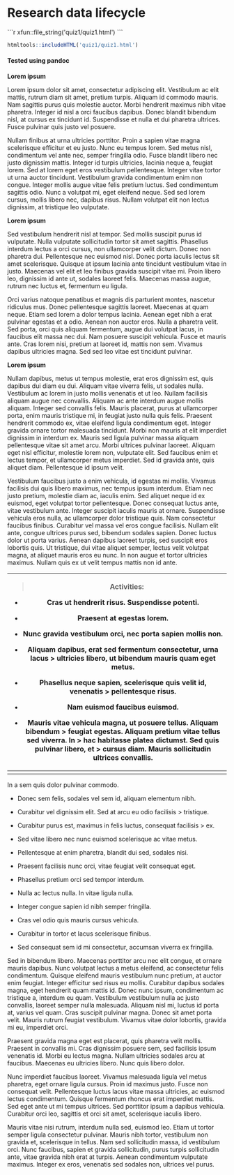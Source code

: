 # Research data lifecycle



````{=html}
```r
xfun::file_string('quiz1/quiz1.html')
```
````
```r
htmltools::includeHTML('quiz1/quiz1.html')
```

#### Tested using pandoc 

**Lorem ipsum**

Lorem ipsum dolor sit amet, consectetur adipiscing elit. Vestibulum ac
elit mattis, rutrum diam sit amet, pretium turpis. Aliquam id commodo
mauris. Nam sagittis purus quis molestie auctor. Morbi hendrerit maximus
nibh vitae pharetra. Integer id nisl a orci faucibus dapibus. Donec
blandit bibendum nisl, at cursus ex tincidunt id. Suspendisse et nulla
et dui pharetra ultrices. Fusce pulvinar quis justo vel posuere.

Nullam finibus at urna ultricies porttitor. Proin a sapien vitae magna
scelerisque efficitur et eu justo. Nunc eu tempus lorem. Sed metus nisl,
condimentum vel ante nec, semper fringilla odio. Fusce blandit libero
nec justo dignissim mattis. Integer id turpis ultricies, lacinia neque
a, feugiat lorem. Sed at lorem eget eros vestibulum pellentesque.
Integer vitae tortor ut urna auctor tincidunt. Vestibulum gravida
condimentum enim non congue. Integer mollis augue vitae felis pretium
luctus. Sed condimentum sagittis odio. Nunc a volutpat mi, eget eleifend
neque. Sed sed lorem cursus, mollis libero nec, dapibus risus. Nullam
volutpat elit non lectus dignissim, at tristique leo vulputate.

**Lorem ipsum**

Sed vestibulum hendrerit nisl at tempor. Sed mollis suscipit purus id
vulputate. Nulla vulputate sollicitudin tortor sit amet sagittis.
Phasellus interdum lectus a orci cursus, non ullamcorper velit dictum.
Donec non pharetra dui. Pellentesque nec euismod nisl. Donec porta
iaculis lectus sit amet scelerisque. Quisque at ipsum lacinia ante
tincidunt vestibulum vitae in justo. Maecenas vel elit et leo finibus
gravida suscipit vitae mi. Proin libero leo, dignissim id ante ut,
sodales laoreet felis. Maecenas massa augue, rutrum nec luctus et,
fermentum eu ligula.

Orci varius natoque penatibus et magnis dis parturient montes, nascetur
ridiculus mus. Donec pellentesque sagittis laoreet. Maecenas at quam
neque. Etiam sed lorem a dolor tempus lacinia. Aenean eget nibh a erat
pulvinar egestas et a odio. Aenean non auctor eros. Nulla a pharetra
velit. Sed porta, orci quis aliquam fermentum, augue dui volutpat lacus,
in faucibus elit massa nec dui. Nam posuere suscipit vehicula. Fusce et
mauris ante. Cras lorem nisi, pretium at laoreet id, mattis non sem.
Vivamus dapibus ultricies magna. Sed sed leo vitae est tincidunt
pulvinar.

**Lorem ipsum**

Nullam dapibus, metus ut tempus molestie, erat eros dignissim est, quis
dapibus dui diam eu dui. Aliquam vitae viverra felis, ut sodales nulla.
Vestibulum ac lorem in justo mollis venenatis et ut leo. Nullam
facilisis aliquam augue nec convallis. Aliquam ac ante interdum augue
mollis aliquam. Integer sed convallis felis. Mauris placerat, purus at
ullamcorper porta, enim mauris tristique mi, in feugiat justo nulla quis
felis. Praesent hendrerit commodo ex, vitae eleifend ligula condimentum
eget. Integer gravida ornare tortor malesuada tincidunt. Morbi non
mauris at elit imperdiet dignissim in interdum ex. Mauris sed ligula
pulvinar massa aliquam pellentesque vitae sit amet arcu. Morbi ultrices
pulvinar laoreet. Aliquam eget nisl efficitur, molestie lorem non,
vulputate elit. Sed faucibus enim et lectus tempor, et ullamcorper metus
imperdiet. Sed id gravida ante, quis aliquet diam. Pellentesque id ipsum
velit.

Vestibulum faucibus justo a enim vehicula, id egestas mi mollis. Vivamus
facilisis dui quis libero maximus, nec tempus ipsum interdum. Etiam nec
justo pretium, molestie diam ac, iaculis enim. Sed aliquet neque id ex
euismod, eget volutpat tortor pellentesque. Donec consequat luctus ante,
vitae vestibulum ante. Integer suscipit iaculis mauris at ornare.
Suspendisse vehicula eros nulla, ac ullamcorper dolor tristique quis.
Nam consectetur faucibus finibus. Curabitur vel massa vel eros congue
facilisis. Nullam elit ante, congue ultrices purus sed, bibendum sodales
sapien. Donec luctus dolor ut porta varius. Aenean dapibus laoreet
turpis, sed suscipit eros lobortis quis. Ut tristique, dui vitae aliquet
semper, lectus velit volutpat magna, at aliquet mauris eros eu nunc. In
non augue et tortor ultricies maximus. Nullam quis ex ut velit tempus
mattis non id ante.

+-----------------------------------------------------------------------+
| > **Activities:**                                                     |
|                                                                       |
| -   Cras ut hendrerit risus. Suspendisse potenti.                     |
|                                                                       |
| -   Praesent at egestas lorem.                                        |
|                                                                       |
| -   Nunc gravida vestibulum orci, nec porta sapien mollis non.        |
|                                                                       |
| -   Aliquam dapibus, erat sed fermentum consectetur, urna lacus       |
|     > ultricies libero, ut bibendum mauris quam eget metus.           |
|                                                                       |
| ```{=html}                                                            |
| <!-- -->                                                              |
| ```                                                                   |
| -   Phasellus neque sapien, scelerisque quis velit id, venenatis      |
|     > pellentesque risus.                                             |
|                                                                       |
| -   Nam euismod faucibus euismod.                                     |
|                                                                       |
| -   Mauris vitae vehicula magna, ut posuere tellus. Aliquam bibendum  |
|     > feugiat egestas. Aliquam pretium vitae tellus sed viverra. In   |
|     > hac habitasse platea dictumst. Sed quis pulvinar libero, et     |
|     > cursus diam. Mauris sollicitudin ultrices convallis.            |
+=======================================================================+
+-----------------------------------------------------------------------+

In a sem quis dolor pulvinar commodo.

-   Donec sem felis, sodales vel sem id, aliquam elementum nibh.

-   Curabitur vel dignissim elit. Sed at arcu eu odio facilisis
    > tristique.

-   Curabitur purus est, maximus in felis luctus, consequat facilisis
    > ex.

-   Sed vitae libero nec nunc euismod scelerisque ac vitae metus.

-   Pellentesque at enim pharetra, blandit dui sed, sodales nisi.

-   Praesent facilisis nunc orci, vitae feugiat velit consequat eget.

-   Phasellus pretium orci sed tempor interdum.

```{=html}
<!-- -->
```
-   Nulla ac lectus nulla. In vitae ligula nulla.

-   Integer congue sapien id nibh semper fringilla.

-   Cras vel odio quis mauris cursus vehicula.

```{=html}
<!-- -->
```
-   Curabitur in tortor et lacus scelerisque finibus.

-   Sed consequat sem id mi consectetur, accumsan viverra ex fringilla.

Sed in bibendum libero. Maecenas porttitor arcu nec elit congue, et
ornare mauris dapibus. Nunc volutpat lectus a metus eleifend, ac
consectetur felis condimentum. Quisque eleifend mauris vestibulum nunc
pretium, at auctor enim feugiat. Integer efficitur sed risus eu mollis.
Curabitur dapibus sodales magna, eget hendrerit quam mattis id. Donec
nunc ipsum, condimentum ac tristique a, interdum eu quam. Vestibulum
vestibulum nulla ac justo convallis, laoreet semper nulla malesuada.
Aliquam nisl mi, luctus id porta at, varius vel quam. Cras suscipit
pulvinar magna. Donec sit amet porta velit. Mauris rutrum feugiat
vestibulum. Vivamus vitae dolor lobortis, gravida mi eu, imperdiet orci.

Praesent gravida magna eget est placerat, quis pharetra velit mollis.
Praesent in convallis mi. Cras dignissim posuere sem, sed facilisis
ipsum venenatis id. Morbi eu lectus magna. Nullam ultricies sodales arcu
at faucibus. Maecenas eu ultricies libero. Nunc quis libero dolor.

Nunc imperdiet faucibus laoreet. Vivamus malesuada ligula vel metus
pharetra, eget ornare ligula cursus. Proin id maximus justo. Fusce non
consequat velit. Pellentesque luctus lacus vitae massa ultricies, ac
euismod lectus condimentum. Quisque fermentum rhoncus erat imperdiet
mattis. Sed eget ante ut mi tempus ultrices. Sed porttitor ipsum a
dapibus vehicula. Curabitur orci leo, sagittis et orci sit amet,
scelerisque iaculis libero.

Mauris vitae nisi rutrum, interdum nulla sed, euismod leo. Etiam ut
tortor semper ligula consectetur pulvinar. Mauris nibh tortor,
vestibulum non gravida et, scelerisque in tellus. Nam sed sollicitudin
massa, id vestibulum orci. Nunc faucibus, sapien et gravida
sollicitudin, purus turpis sollicitudin ante, vitae gravida nibh erat at
turpis. Aenean condimentum vulputate maximus. Integer ex eros, venenatis
sed sodales non, ultrices vel purus.


